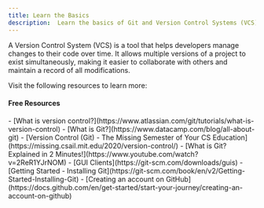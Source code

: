 ```yaml
---
title: Learn the Basics
description:  Learn the basics of Git and Version Control Systems (VCS).
---
```



A Version Control System (VCS) is a tool that helps developers manage changes to their code over time. It allows multiple versions of a project to exist simultaneously, making it easier to collaborate with others and maintain a record of all modifications.

Visit the following resources to learn more:

#### Free Resources
<Note type="note" title="article">
- [What is version control?](https://www.atlassian.com/git/tutorials/what-is-version-control)
- [What is Git?](https://www.datacamp.com/blog/all-about-git)
- [Version Control (Git) - The Missing Semester of Your CS Education](https://missing.csail.mit.edu/2020/version-control/)
</Note>

<Note type="note" title="video" >
- [What is Git? Explained in 2 Minutes!](https://www.youtube.com/watch?v=2ReR1YJrNOM)
</Note>
<Note type="note" title="official" >
- [GUI Clients](https://git-scm.com/downloads/guis)
- [Getting Started - Installing Git](https://git-scm.com/book/en/v2/Getting-Started-Installing-Git)
- [Creating an account on GitHub](https://docs.github.com/en/get-started/start-your-journey/creating-an-account-on-github)
</Note>